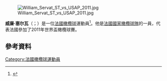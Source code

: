 [[File:William_Servat_ST_vs_USAP_2011.jpg|thumb]]

'''威廉·塞尔瓦'''（{{lang-fr|William Servat}}；{{bd|1978年|12月9日}}）是一位[[法國|法國]][[橄欖球|橄欖球]]運動員<ref name=ESPN>{{cite news |url=http://www.espnscrum.com/france-top-14-2011-12/rugby/story/159596.html |title=Servat to retire at end of the season? |work=ESPN Scrum |date=15 February 2012 |accessdate=15 February 2012 |archive-date=2014-02-08 |archive-url=https://web.archive.org/web/20140208065930/http://www.espnscrum.com/france-top-14-2011-12/rugby/story/159596.html |dead-url=no }}</ref>。他是[[法國國家橄欖球隊|法國國家橄欖球隊]]的一員，代表法國參加了2011年世界盃橄欖球賽。

==參考資料==
{{Reflist}}
[[Category:法國橄欖球運動員|Category:法國橄欖球運動員]]